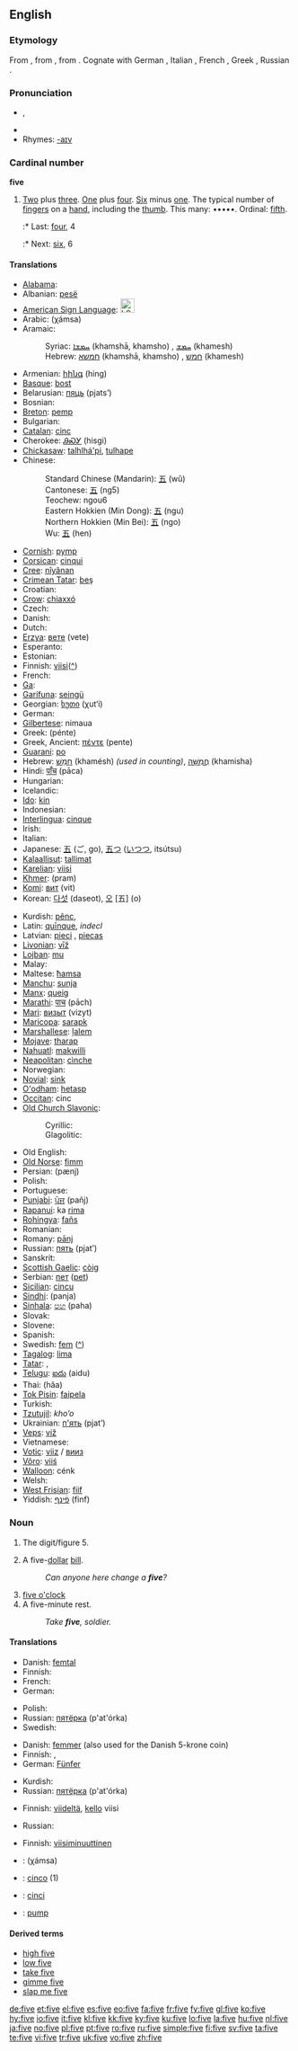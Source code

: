 {{wikipedia}}
==English==

{{rank|war|short|able|392|five|need|met|boy}}

===Etymology===
From {{etyl|ang}} {{term|fif|fīf|lang=ang}}, from {{proto|Germanic|fimfi}}, from {{proto|Indo-European|pénkʷe}}. Cognate with German {{term|fünf|lang=de}}, Italian {{term|cinque|lang=it}}, French {{term|cinq|lang=fr}}, Greek {{term|sc=Grek|πέντε|lang=el|tr=pente}}, Russian {{term|sc=Cyrl|пять|lang=ru|tr=pjat’}}.

===Pronunciation===
* {{IPA|/faɪv/}}, {{SAMPA|/"faIv/}}
* {{audio|en-us-five.ogg|Audio (US)}}
* Rhymes: [[Rhymes:English:-aɪv|-aɪv]]

===Cardinal number===
'''five'''

# [[two|Two]] plus [[three]].  [[one|One]] plus [[four]].  [[six|Six]] minus [[one]].  The typical number of [[finger]]s on a [[hand]], including the [[thumb]].  This many: •••••.  Ordinal: [[fifth]].
#:* Last: [[four]], 4
#:* Next: [[six]], 6

====Translations====
{{trans-top|five (numeral)}}
* [[Alabama]]: {{unicode|[[táɬɬàapi]]}}
* Albanian: [[pesë]]
* [[American Sign Language]]: [[Image:LSQ 5.jpg|25px]]
* Arabic: {{Arab|[[خمسة]]}} (χámsa)
* Aramaic:
*: Syriac: [[ܚܡܫܐ]] (khamshā, khamsho) {{m}}, [[ܚܡܫ]] (khamesh) {{f}}
*: Hebrew: [[חמשא]] (khamshā, khamsho) {{m}}, [[חמש]] (khamesh) {{f}}
* Armenian: [[հինգ]] (hing)
* [[Basque]]: [[bost]]
* Belarusian: [[пяць]] (pjats’)
* Bosnian: {{t-|bs|pet}}
* [[Breton]]: [[pemp]]
* Bulgarian: {{t-|bg|пет|sc=Cyrl}}
* [[Catalan]]: [[cinc]]
* Cherokee: [[ᎯᏍᎩ]] (hisgi)
* [[Chickasaw]]: [[talhlhá'pi]], [[tulhape]]
* Chinese:
*: Standard Chinese (Mandarin): [[五]] (wǔ)
*: Cantonese: [[五]] (ng5)
*: Teochew: ngou6
*: Eastern Hokkien (Min Dong): [[五]] (ngu)
*: Northern Hokkien (Min Bei): [[五]] (ngo)
*: Wu: [[五]] (hen)
* [[Cornish]]: [[pymp]]
* [[Corsican]]: [[cinqui]]
* [[Cree]]: [[nîyânan]]
* [[Crimean Tatar]]: [[beş#Crimean Tatar|beş]]
* Croatian: {{t+|hr|pet}}
* [[Crow]]: [[chiaxxó]]
* Czech: {{t+|cs|pět}}
* Danish: {{t+|da|fem}}
* Dutch: {{t+|nl|vijf}}
* [[Erzya]]: [[вете]] (vete)
* Esperanto: {{t+|eo|kvin|xs=Esperanto}}
* Estonian: {{t+|et|viis}}
* Finnish: [[viisi]]([[:fi:viisi|^]])
* French: {{t+|fr|cinq}}
* [[Ga]]: {{unicode|[[enumɔ]]}}
* [[Garífuna]]: [[seingü]]
* Georgian: [[ხუთი]] (χut‘i)
* German: {{t+|de|fünf}}
* [[Gilbertese]]: nimaua
* Greek: {{t+|el|πέντε|sc=Grek}} (pénte)
* Greek, Ancient: [[πέντε]] (pente)
* [[Guaraní]]: [[po#Guarani|po]]
* Hebrew: [[חמש|חָמֵשׁ]] (khamésh) {{f}} ''(used in counting)'', [[חמשה|חֲמִשָּׁה]] {{m}} (khamisha)
* Hindi: [[पाँच]] (pāca)
* Hungarian: {{t+|hu|öt}}
* Icelandic: {{t+|is|fimm}}
* [[Ido]]: [[kin]]
* Indonesian: {{t+|id|lima|xs=Indonesian}}
* [[Interlingua]]: [[cinque]]
* Irish: {{t+|ga|cúig|xs=Irish}}
* Italian: {{t+|it|cinque}}
* Japanese: [[五]] (ご, go), [[五つ]] ([[いつつ]], itsútsu)
* [[Kalaallisut]]: [[tallimat]]
* [[Karelian]]: [[viisi]]
* [[Khmer]]: {{Khmr|[[ប្រាំ]]}} (pram)
* [[Komi]]: [[вит]] (vit)
* Korean: [[다섯]] (daseot), [[오]] [五] (o)
{{trans-mid}}
* Kurdish: [[pênc]], {{KUchar|[[پێنج]]}}
* Latin: [[quinque|quīnque]], ''indecl''
* Latvian: [[pieci]] {{m}}, [[piecas]] {{f}}
* [[Livonian]]: [[vīž]]
* [[Lojban]]: [[mu]]
* Malay: {{t+|ms|lima|xs=Malay}}
* Maltese: [[ħamsa]]
* [[Manchu]]: [[sunja]]
* [[Manx]]: [[queig]]
* [[Marathi]]: [[पाच]] (pāch)
* [[Mari]]: [[визыт]] (vizyt)
* [[Maricopa]]: [[sarapk]]
* [[Marshallese]]: [[ļalem]]
* [[Mojave]]: [[tharap]]
* [[Nahuatl]]: [[makwilli]]
* [[Neapolitan]]: [[cìnche]]
* Norwegian: {{t+|no|fem}}
* [[Novial]]: [[sink]]
* [[O'odham]]: [[hetasp]]
* [[Occitan]]: cinc
* [[Old Church Slavonic]]:
*: Cyrillic: {{tø|cu|пѧть|tr=pętĭ|sc=Cyrl|xs=Old Church Slavonic}}
*: Glagolitic: {{tø|cu|ⰒⰤⰕⰠ|tr=pętĭ|sc=Glag|xs=Old Church Slavonic}}
* Old English: {{t-|ang|fif|xs=Old English}}
* [[Old Norse]]: [[fimm#Old Norse|fimm]]
* Persian: {{fa-Arab|[[پنج|پَنج]]}} (pænj)
* Polish: {{t+|pl|pięć}}
* Portuguese: {{t+|pt|cinco}}
* [[Punjabi]]: [[ਪੰਜ]] (pañj)
* [[Rapanui]]: ka [[rima]]
* [[Rohingya]]: [[fañs]]
* Romanian: {{t+|ro|cinci}}
* Romany: [[pānj]]
* Russian: [[пять]] (pjat’)
* Sanskrit: {{t-|sa|पञ्चन्|tr=páñcan|sc=Deva|xs=Sanskrit}}
* [[Scottish Gaelic]]: [[còig]]
* Serbian: [[пет]] ([[pet#Serbian|pet]])
* [[Sicilian]]: [[cincu]]
* [[Sindhi]]: {{SDchar|[[پَنجَ]]}} (panja)
* [[Sinhala]]: [[පහ]] (paha)
* Slovak: {{t-|sk|päť}}
* Slovene: {{t+|sl|pet}}
* Spanish: {{t+|es|cinco}}
* Swedish: [[fem]] ([[:sv:fem|^]])
* [[Tagalog]]: [[lima#Tagalog|lima]]
* [[Tatar]]: {{t+|tt|биш|sc=Cyrl|xs=Tatar}}, {{t-|tt|biş|xs=Tatar}}
* [[Telugu]]: [[ఐదు]] (aidu)
* Thai: {{Thai|[[ห้า]]}} (hâa)
* [[Tok Pisin]]: [[faipela]]
* Turkish: {{t+|tr|beş}}
* [[Tzutujil]]: ''kho’o''
* Ukrainian: [[п'ять]] (pjat’)
* [[Veps]]: [[viž]]
* Vietnamese: {{t+|vi|ngũ|xs=Vietnamese}}
* [[Votic]]: [[viiz]] / [[вииз]]
* [[Võro]]: [[viiś]]
* [[Walloon]]: cénk
* Welsh: {{t+|cy|pump|xs=Welsh}}
* [[West Frisian]]: [[fiif]]
* Yiddish: [[פֿינף]] (finf)
{{trans-bottom}}

===Noun===
{{en-noun}}

# The digit/figure 5.
# {{US}} A five-[[dollar]] [[bill]].
#: ''Can anyone here change a '''five'''?''
# [[five o'clock]]
# A five-minute rest.
#: ''Take '''five''', soldier.''

====Translations====
{{trans-top|digit}}
* Danish: [[femtal]] {{n}}
* Finnish: {{t+|fi|viitonen}}
* French: {{t+|fr|cinq|m}}
* German: {{t+|de|fünf}}
{{trans-mid}}
* Polish: {{t+|pl|piątka|f}}
* Russian: [[пятёрка]] (p'at'órka) {{f}}
* Swedish: {{t+|sv|femma|c}}
{{trans-bottom}}

{{trans-top|five-dollar bill}}
* Danish: [[femmer]] {{c}} (also used for the Danish 5-krone coin)
* Finnish: {{t+|fi|viitonen}}, {{t+|fi|femma}}
* German: [[Fünfer]] {{m}}
{{trans-mid}}
* Kurdish: {{t+|ku|پێنجی|sc=KUchar}}
* Russian: [[пятёрка]] (p'at'órka) {{f}}
{{trans-bottom}}

{{trans-top|five o'clock}}
* Finnish: [[viisi|viideltä]], [[kello]] viisi
{{trans-mid}}
* Russian: {{t+|ru|пять|tr=p'at'|sc=Cyrl}}
{{trans-bottom}}

{{trans-top|five-minute rest}}
* Finnish: [[viisiminuuttinen]]
{{trans-mid}}
{{trans-bottom}}

{{checktrans-top}}
* {{ttbc|Arabic}}: {{Arab|[[خمسة]]}} (χámsa)
* {{ttbc|Portuguese}}: [[cinco]] {{m}} (1)
* {{ttbc|Romanian}}: [[cinci]] {{m}}
* {{ttbc|Welsh}}: [[pump]]
{{trans-bottom}}

====Derived terms====
* [[high five]]
* [[low five]]
* [[take five]]
* [[gimme five]]
* [[slap me five]]

[[de:five]]
[[et:five]]
[[el:five]]
[[es:five]]
[[eo:five]]
[[fa:five]]
[[fr:five]]
[[fy:five]]
[[gl:five]]
[[ko:five]]
[[hy:five]]
[[io:five]]
[[it:five]]
[[kl:five]]
[[kk:five]]
[[ky:five]]
[[ku:five]]
[[lo:five]]
[[la:five]]
[[hu:five]]
[[nl:five]]
[[ja:five]]
[[no:five]]
[[pl:five]]
[[pt:five]]
[[ro:five]]
[[ru:five]]
[[simple:five]]
[[fi:five]]
[[sv:five]]
[[ta:five]]
[[te:five]]
[[vi:five]]
[[tr:five]]
[[uk:five]]
[[vo:five]]
[[zh:five]]